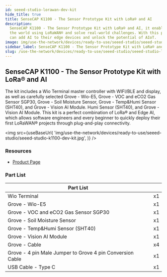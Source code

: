 ```yaml
---
id: seeed-studio-lorawan-dev-kit
hide_title: true
title: SenseCAP K1100 - The Sensor Prototype Kit with LoRa® and AI
description:
  SenseCAP K1100 - The Sensor Prototype Kit with LoRa® and AI, it enables you to rapidly digitize
  the world using LoRaWAN® and solve real-world challenges. With this plug-and-play toolkit, anyone
  can add AI to their edge devices and unlock the potential of AIoT.
image: img/use-the-network/devices/ready-to-use/seeed-studio/seeed-studio-lorawan-dev-kit.jpeg
sidebar_label: SenseCAP K1100 - The Sensor Prototype Kit with LoRa® and AI
slug: /use-the-network/devices/ready-to-use/seeed-studio/seeed-studio-lorawan-dev-kit
---
```



## SenseCAP K1100 - The Sensor Prototype Kit with LoRa® and AI

The kit includes a Wio Terminal master controller with WIFI/BLE and display, as well as carefully
selected Grove - Wio-E5, Grove - VOC and eCO2 Gas Sensor SGP30, Grove - Soil Moisture Sensor,
Grove - Temp&Humi Sensor (SHT40), and Grove - Vision AI Module. Humi Sensor (SHT40), and Grove -
Vision AI Module. This kit is a perfect combination of LoRa® and Edge AI, which allows software
engineers and every beginner to quickly deploy their first LoRaWAN® projects through plug-and-play
connectivity.

<img
  src={useBaseUrl(
    'img/use-the-network/devices/ready-to-use/seeed-studio/seeed-studio-k1100-dev-kit.jpg',
  )}
/>

### Resources

- [Product Page](https://www.seeedstudio.com/Seeed-Studio-LoRaWAN-Dev-Kit-p-5370.html)

### Part List

| Part List                                                 |     |
| --------------------------------------------------------- | --- |
| Wio Terminal                                              | x1  |
| Grove - Wio-E5                                            | x1  |
| Grove - VOC and eCO2 Gas Sensor SGP30                     | x1  |
| Grove - Soil Moisture Sensor                              | x1  |
| Grove - Temp&Humi Sensor (SHT40)                          | x1  |
| Grove - Vision AI Module                                  | x1  |
| Grove - Cable                                             | x4  |
| Grove - 4 pin Male Jumper to Grove 4 pin Conversion Cable | x1  |
| USB Cable - Type C                                        | x1  |
